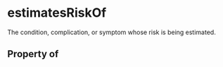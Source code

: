 # estimatesRiskOf

The condition, complication, or symptom whose risk is being estimated.

## Property of



